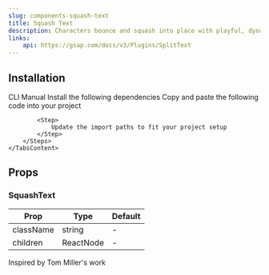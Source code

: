 ```yaml
---
slug: components-squash-text
title: Squash Text
description: Characters bounce and squash into place with playful, dynamic energy.
links:
    api: https://gsap.com/docs/v3/Plugins/SplitText
---
```


<DemoCodePreview
    path="demo/components/squash-text/default.tsx"
/>

## Installation

<Tabs defaultValue="cli" className="mt-3">
    <TabsList>
        <TabsTrigger value="cli">CLI</TabsTrigger>
        <TabsTrigger value="manual">Manual</TabsTrigger>
    </TabsList>
    <TabsContent value="cli" className="mt-4">
        <InstallationCommand command={`npx shadcn@latest add "~website/r/gsap/squash-text"`} />
    </TabsContent>
    <TabsContent value="manual" className="mt-4">
        <Steps>
            <Step>
                Install the following dependencies
            </Step>
            <InstallationCommand command="npm install gsap @gsap/react" />
            <Step>
                Copy and paste the following code into your project
            </Step>
            <CodePreview path='components/gsap/squash-text.tsx' collapsible></CodePreview>

            <Step>
                Update the import paths to fit your project setup
            </Step>
        </Steps>
    </TabsContent>
</Tabs>

## Props

### SquashText

| Prop      | Type              | Default |
|-----------|-------------------|---------|
| className | string            | -       |
| children  | ReactNode         | -       |

<span className="text-muted-foreground">Inspired by Tom Miller's work</span>
